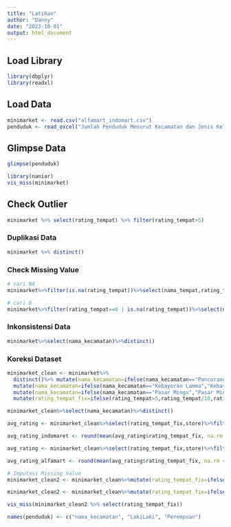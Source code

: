 ```yaml
---
title: "Latihan"
author: "Danny"
date: "2023-10-01"
output: html_document
---
```


## Load Library

```r
library(dbplyr)
library(readxl)
```

## Load Data

```r
minimarket <- read.csv("alfamart_indomart.csv")
penduduk <- read_excel("Jumlah Penduduk Menurut Kecamatan dan Jenis Kelamin di Kota Jakarta Selatan.xlsx")
```

## Glimpse Data

```r
glimpse(penduduk)
```

```r
library(naniar)
vis_miss(minimarket)
```

## Check Outlier

```r
minimarket %>% select(rating_tempat) %>% filter(rating_tempat>5)
```

### Duplikasi Data

```r
minimarket %>% distinct()
```

### Check Missing Value

```r
# cari NA
minimarket%>%filter(is.na(rating_tempat))%>%select(nama_tempat,rating_tempat)
```

```r
# cari 0
minimarket%>%filter(rating_tempat==0 | is.na(rating_tempat))%>%select(nama_tempat,rating_tempat)
```

### Inkonsistensi Data

```r
minimarket%>%select(nama_kecamatan)%>%distinct()
```

### Koreksi Dataset

```r
minimarket_clean <- minimarket%>%
  distinct()%>% mutate(nama_kecamatan=ifelse(nama_kecamatan=="Pancorang","Pancoran",nama_kecamatan))%>%
  mutate(nama_kecamatan=ifelse(nama_kecamatan=="Kebayoran Lamma","Kebayoran Lama",nama_kecamatan))%>%
  mutate(nama_kecamatan=ifelse(nama_kecamatan=="Pasar Mingu","Pasar Minggu",nama_kecamatan))%>%
  mutate(rating_tempat_fix=ifelse(rating_tempat>5,rating_tempat/10,rating_tempat))
```

```r
minimarket_clean%>%select(nama_kecamatan)%>%distinct()
```

```r
avg_rating <- minimarket_clean%>%select(rating_tempat_fix,store)%>%filter(store=="Indomaret")

avg_rating_indomaret <- round(mean(avg_rating$rating_tempat_fix, na.rm = T),2)

avg_rating <- minimarket_clean%>%select(rating_tempat_fix,store)%>%filter(store=="Alfamart")

avg_rating_alfamart <- round(mean(avg_rating$rating_tempat_fix, na.rm = T),2)

# Imputasi Missing Value
minimarket_clean2 <- minimarket_clean%>%mutate(rating_tempat_fix=ifelse(is.na(rating_tempat_fix)|rating_tempat_fix==0&store=="Indomaret",avg_rating_indomaret,rating_tempat_fix))

minimarket_clean2 <- minimarket_clean%>%mutate(rating_tempat_fix=ifelse(is.na(rating_tempat_fix)|rating_tempat_fix==0&store=="Alfamart",avg_rating_indomaret,rating_tempat_fix))
```

```r
vis_miss(minimarket_clean2 %>% select(rating_tempat_fix))
```

```r
names(penduduk) <- c("nama_kecamatan", "LakiLaki", "Perempuan")
```
